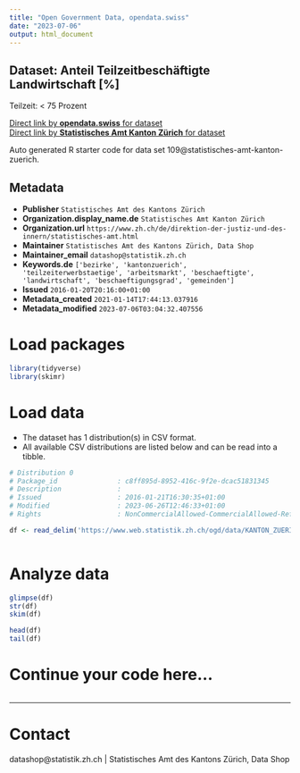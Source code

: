 ```yaml
---
title: "Open Government Data, opendata.swiss"
date: "2023-07-06"
output: html_document
---
```


## Dataset: Anteil Teilzeitbeschäftigte Landwirtschaft [%]

Teilzeit: < 75 Prozent

[Direct link by **opendata.swiss** for dataset](https://opendata.swiss/de/dataset/anteil-teilzeitbeschaftigte-landwirtschaft)<br>
[Direct link by **Statistisches Amt Kanton Zürich** for dataset](https://www.zh.ch/de/politik-staat/gemeinden/gemeindeportraet.html)

Auto generated R starter code for data set 109@statistisches-amt-kanton-zuerich.

## Metadata

- **Publisher** `Statistisches Amt des Kantons Zürich`
- **Organization.display_name.de** `Statistisches Amt Kanton Zürich`
- **Organization.url** `https://www.zh.ch/de/direktion-der-justiz-und-des-innern/statistisches-amt.html`
- **Maintainer** `Statistisches Amt des Kantons Zürich, Data Shop`
- **Maintainer_email** `datashop@statistik.zh.ch`
- **Keywords.de** `['bezirke', 'kantonzuerich', 'teilzeiterwerbstaetige', 'arbeitsmarkt', 'beschaeftigte', 'landwirtschaft', 'beschaeftigungsgrad', 'gemeinden']`
- **Issued** `2016-01-20T20:16:00+01:00`
- **Metadata_created** `2021-01-14T17:44:13.037916`
- **Metadata_modified** `2023-07-06T03:04:32.407556`


# Load packages

```r

library(tidyverse)
library(skimr)

```

# Load data

-   The dataset has 1 distribution(s) in CSV format.
-   All available CSV distributions are listed below and can be read into a tibble.

```r

# Distribution 0
# Package_id               : c8ff895d-8952-416c-9f2e-dcac51831345
# Description              : 
# Issued                   : 2016-01-21T16:30:35+01:00
# Modified                 : 2023-06-26T12:46:33+01:00
# Rights                   : NonCommercialAllowed-CommercialAllowed-ReferenceRequired

df <- read_delim('https://www.web.statistik.zh.ch/ogd/data/KANTON_ZUERICH_261.csv')



```

# Analyze data

```r

glimpse(df)
str(df)
skim(df)

head(df)
tail(df)

```

# Continue your code here...

```r

```

------------------------------------------------------------------------

# Contact

datashop@statistik.zh.ch | Statistisches Amt des Kantons Zürich, Data Shop
